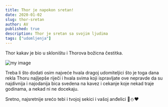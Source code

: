 ```yaml
---
title: Thor je napokon sretan!
date: 2020-01-02
slug: thor-sretan
author: AV
published: true
description: Thor je sretan sa svojim ljudima
tags: ["udomljenja"]
---
```

Thor kakav je bio u skloništu i Thorova božicna čestitka.

![my image](./thor.jpg)

Treba li što dodati osim najveće hvala dragoj udomiteljici što je toga dana rekla Thoru najljepše riječi i hvala svima koji ispravljate ove nepravde da su najdivnija i najodanija bica svedena na kavez i cekanje koje nekad traje godinama, a nekad ni ne docekaju.

Sretno, najsretnije srećo tebi i tvojoj sekici i vašoj anđelici 🎄⛄❤